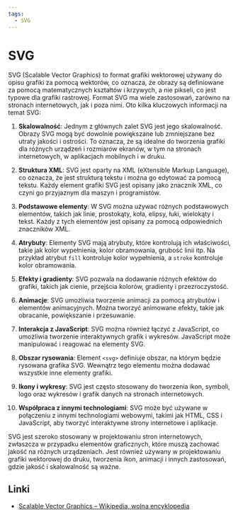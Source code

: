 ```yaml
---
tags:
  - SVG
---
```


# SVG

SVG (Scalable Vector Graphics) to format grafiki wektorowej używany do opisu grafiki za pomocą wektorów, co oznacza, że obrazy są definiowane za pomocą matematycznych kształtów i krzywych, a nie pikseli, co jest typowe dla grafiki rastrowej. Format SVG ma wiele zastosowań, zarówno na stronach internetowych, jak i poza nimi. Oto kilka kluczowych informacji na temat SVG:

1. **Skalowalność**: Jednym z głównych zalet SVG jest jego skalowalność. Obrazy SVG mogą być dowolnie powiększane lub zmniejszane bez utraty jakości i ostrości. To oznacza, że są idealne do tworzenia grafiki dla różnych urządzeń i rozmiarów ekranów, w tym na stronach internetowych, w aplikacjach mobilnych i w druku.

2. **Struktura XML**: SVG jest oparty na XML (eXtensible Markup Language), co oznacza, że jest strukturą tekstu i można go edytować za pomocą tekstu. Każdy element grafiki SVG jest opisany jako znacznik XML, co czyni go przyjaznym dla maszyn i programistów.

3. **Podstawowe elementy**: W SVG można używać różnych podstawowych elementów, takich jak linie, prostokąty, koła, elipsy, łuki, wielokąty i tekst. Każdy z tych elementów jest opisany za pomocą odpowiednich znaczników XML.

4. **Atrybuty**: Elementy SVG mają atrybuty, które kontrolują ich właściwości, takie jak kolor wypełnienia, kolor obramowania, grubość linii itp. Na przykład atrybut `fill` kontroluje kolor wypełnienia, a `stroke` kontroluje kolor obramowania.

5. **Efekty i gradienty**: SVG pozwala na dodawanie różnych efektów do grafiki, takich jak cienie, przejścia kolorów, gradienty i przezroczystość.

6. **Animacje**: SVG umożliwia tworzenie animacji za pomocą atrybutów i elementów animacyjnych. Można tworzyć animowane efekty, takie jak obracanie, powiększanie i przesuwanie.

7. **Interakcja z JavaScript**: SVG można również łączyć z JavaScript, co umożliwia tworzenie interaktywnych grafik i wykresów. JavaScript może manipulować i reagować na elementy SVG.

8. **Obszar rysowania**: Element `<svg>` definiuje obszar, na którym będzie rysowana grafika SVG. Wewnątrz tego elementu można dodawać wszystkie inne elementy grafiki.

9. **Ikony i wykresy**: SVG jest często stosowany do tworzenia ikon, symboli, logo oraz wykresów i grafik danych na stronach internetowych.

10. **Współpraca z innymi technologiami**: SVG może być używane w połączeniu z innymi technologiami webowymi, takimi jak HTML, CSS i JavaScript, aby tworzyć interaktywne strony internetowe i aplikacje.

SVG jest szeroko stosowany w projektowaniu stron internetowych, zwłaszcza w przypadku elementów graficznych, które muszą zachować jakość na różnych urządzeniach. Jest również używany w projektowaniu grafiki wektorowej do druku, tworzenia ikon, animacji i innych zastosowań, gdzie jakość i skalowalność są ważne.

## Linki

- [Scalable Vector Graphics – Wikipedia, wolna encyklopedia](https://pl.wikipedia.org/wiki/Scalable_Vector_Graphics)
